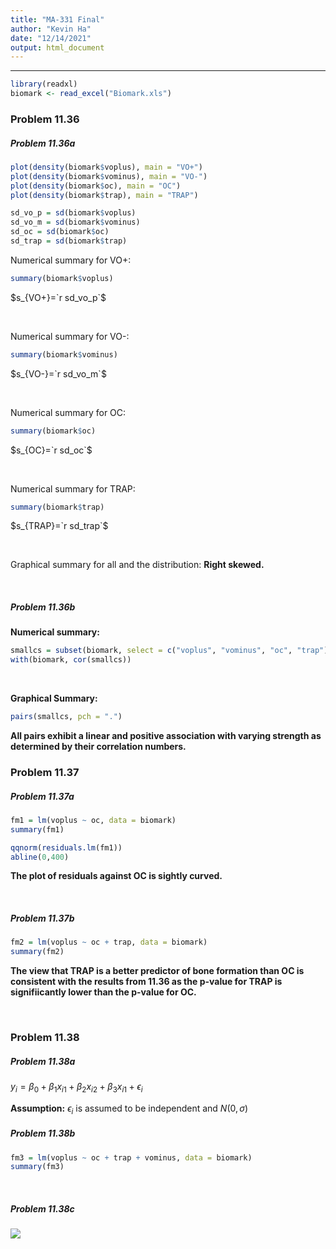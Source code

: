 ```yaml
---
title: "MA-331 Final"
author: "Kevin Ha"
date: "12/14/2021"
output: html_document
---
```


---

```r
library(readxl)
biomark <- read_excel("Biomark.xls")
```

### Problem 11.36

##### Problem 11.36a

```r
plot(density(biomark$voplus), main = "VO+")
plot(density(biomark$vominus), main = "VO-")
plot(density(biomark$oc), main = "OC")
plot(density(biomark$trap), main = "TRAP")
```

```r
sd_vo_p = sd(biomark$voplus)
sd_vo_m = sd(biomark$vominus)
sd_oc = sd(biomark$oc)
sd_trap = sd(biomark$trap)
```


Numerical summary for VO+:

```r
summary(biomark$voplus)
```

$s_{VO+}=`r sd_vo_p`$

\

Numerical summary for VO-:

```r
summary(biomark$vominus)
```

$s_{VO-}=`r sd_vo_m`$

\

Numerical summary for OC:

```r
summary(biomark$oc)
```

$s_{OC}=`r sd_oc`$

\

Numerical summary for TRAP:

```r
summary(biomark$trap)
```

$s_{TRAP}=`r sd_trap`$

\

Graphical summary for all and the distribution: **Right skewed.**

\

##### Problem 11.36b

**Numerical summary:**

```r
smallcs = subset(biomark, select = c("voplus", "vominus", "oc", "trap"))
with(biomark, cor(smallcs))
```

\

**Graphical Summary:**

```r
pairs(smallcs, pch = ".")
```

**All pairs exhibit a linear and positive association with varying strength as determined by their correlation numbers.**

### Problem 11.37
##### Problem 11.37a
```r
fm1 = lm(voplus ~ oc, data = biomark)
summary(fm1)

qqnorm(residuals.lm(fm1))
abline(0,400)
```

**The plot of residuals against OC is sightly curved.**

\

##### Problem 11.37b

```r
fm2 = lm(voplus ~ oc + trap, data = biomark)
summary(fm2)
```

**The view that TRAP is a better predictor of bone formation than OC is consistent with the results from 11.36 as the p-value for TRAP is signifiicantly lower than the p-value for OC.**

\

### Problem 11.38

##### Problem 11.38a

$y_{i} = \beta_0 + \beta_1x_{i1} + \beta_2x_{i2} + \beta_3x_{i1} + \epsilon_i$ 

**Assumption:** $\epsilon_i$ is assumed to be independent and $N(0, \sigma$)

##### Problem 11.38b

```r
fm3 = lm(voplus ~ oc + trap + vominus, data = biomark)
summary(fm3)
```

\

##### Problem 11.38c

![](table.png)


